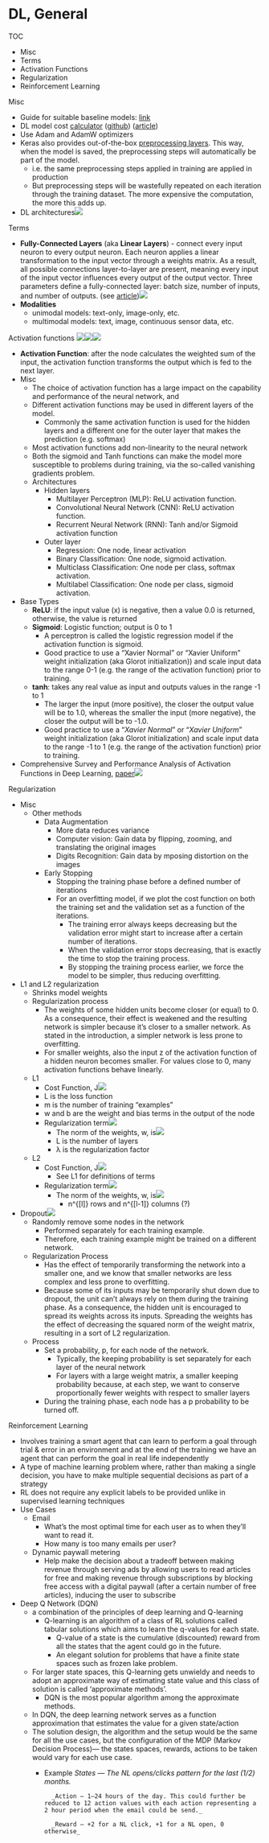 # DL, General

TOC

* Misc
* Terms
* Activation Functions
* Regularization
* Reinforcement Learning



Misc

* Guide for suitable baseline models: [link](https://ludwigstumpp.com/ml-baselines)
* DL model cost [calculator](https://aipaca.ai/) ([github](https://github.com/aipaca-mlops/ML-training-cost-calculator)) ([article](https://towardsdatascience.com/how-to-estimate-the-time-and-cost-to-train-a-machine-learning-model-eb6c8d433ff7))
* Use Adam and AdamW optimizers
* Keras also provides out-of-the-box [preprocessing layers](https://keras.io/guides/preprocessing_layers/). This way, when the model is saved, the preprocessing steps will automatically be part of the model.
	* i.e. the same preprocessing steps applied in training are applied in production
	* But preprocessing steps will be wastefully repeated on each iteration through the training dataset. The more expensive the computation, the more this adds up.
* DL architectures![](./_resources/DL,_General.resources/DL-architectures.jpg)



Terms

* **Fully-Connected Layers** (aka **Linear Layers**) - connect every input neuron to every output neuron. Each neuron applies a linear transformation to the input vector through a weights matrix. As a result, all possible connections layer-to-layer are present, meaning every input of the input vector influences every output of the output vector. Three parameters define a fully-connected layer: batch size, number of inputs, and number of outputs. (see [article](https://builtin.com/machine-learning/fully-connected-layer))![](./_resources/DL,_General.resources/image.10.png)
* **Modalities**
	* unimodal models: text-only, image-only, etc.
	* multimodal models: text, image, continuous sensor data, etc.



Activation functions
![](./_resources/DL,_General.resources/image.2.png)![](./_resources/DL,_General.resources/image.1.png)![](./_resources/DL,_General.resources/image.png)

* **Activation Function**: after the node calculates the weighted sum of the input, the activation function transforms the output which is fed to the next layer.
* Misc
	* The choice of activation function has a large impact on the capability and performance of the neural network, and
	* Different activation functions may be used in different layers of the model.
		* Commonly the same activation function is used for the hidden layers and a different one for the outer layer that makes the prediction (e.g. softmax)
	* Most activation functions add non-linearity to the neural network
	* Both the sigmoid and Tanh functions can make the model more susceptible to problems during training, via the so-called vanishing gradients problem.
	* Architectures
		* Hidden layers
			* Multilayer Perceptron (MLP): ReLU activation function.
			* Convolutional Neural Network (CNN): ReLU activation function.
			* Recurrent Neural Network (RNN): Tanh and/or Sigmoid activation function
		* Outer layer
			* Regression: One node, linear activation
			* Binary Classification: One node, sigmoid activation.
			* Multiclass Classification: One node per class, softmax activation.
			* Multilabel Classification: One node per class, sigmoid activation.
* Base Types
	* **ReLU**: if the input value (x) is negative, then a value 0.0 is returned, otherwise, the value is returned
	* **Sigmoid**: Logistic function; output is 0 to 1
		* A perceptron is called the logistic regression model if the activation function is sigmoid.
		* Good practice to use a “Xavier Normal” or “Xavier Uniform” weight initialization (aka Glorot initialization)) and scale input data to the range 0-1 (e.g. the range of the activation function) prior to training.
	* **tanh**: takes any real value as input and outputs values in the range -1 to 1
		* The larger the input (more positive), the closer the output value will be to 1.0, whereas the smaller the input (more negative), the closer the output will be to -1.0.
		* Good practice to use a “_Xavier Normal_” or “_Xavier Uniform_” weight initialization (aka Glorot initialization) and scale input data to the range -1 to 1 (e.g. the range of the activation function) prior to training.
* Comprehensive Survey and Performance Analysis of Activation Functions in Deep Learning, [paper](https://arxiv.org/abs/2109.14545)![](./_resources/DL,_General.resources/FMzd5nsWUAEhqvI.png)



Regularization

* Misc
	* Other methods
		* Data Augmentation
			* More data reduces variance
			* Computer vision: Gain data by flipping, zooming, and translating the original images
			* Digits Recognition: Gain data by mposing distortion on the images
		* Early Stopping
			* Stopping the training phase before a defined number of iterations
			* For an overfitting model, if we plot the cost function on both the training set and the validation set as a function of the iterations.
				* The training error always keeps decreasing but the validation error might start to increase after a certain number of iterations.
				* When the validation error stops decreasing, that is exactly the time to stop the training process.
				* By stopping the training process earlier, we force the model to be simpler, thus reducing overfitting.
* L1 and L2 regularization
	* Shrinks model weights
	* Regularization process
		* The weights of some hidden units become closer (or equal) to 0. As a consequence, their effect is weakened and the resulting network is simpler because it’s closer to a smaller network. As stated in the introduction, a simpler network is less prone to overfitting.
		* For smaller weights, also the input z of the activation function of a hidden neuron becomes smaller. For values close to 0, many activation functions behave linearly.
	* L1
		* Cost Function, J![](./_resources/DL,_General.resources/image.4.png)
		* L is the loss function
		* m is the number of training "examples"
		* w and b are the weight and bias terms in the output of the node
		* Regularization term![](./_resources/DL,_General.resources/image.5.png)
			* The norm of the weights, w, is![](./_resources/DL,_General.resources/image.3.png)
			* L is the number of layers
			* λ is the regularization factor
	* L2
		* Cost Function, J![](./_resources/DL,_General.resources/image.7.png)
			* See L1 for definitions of terms
		* Regularization term![](./_resources/DL,_General.resources/image.6.png)
			* The norm of the weights, w, is![](./_resources/DL,_General.resources/image.8.png)
				* n^{\[l\]} rows and n^{\[l-1\]} columns (?)
* Dropout![](./_resources/DL,_General.resources/image.9.png)
	* Randomly remove some nodes in the network
		* Performed separately for each training example.
		* Therefore, each training example might be trained on a different network.
	* Regularization Process
		* Has the effect of temporarily transforming the network into a smaller one, and we know that smaller networks are less complex and less prone to overfitting.
		* Because some of its inputs may be temporarily shut down due to dropout, the unit can’t always rely on them during the training phase. As a consequence, the hidden unit is encouraged to spread its weights across its inputs. Spreading the weights has the effect of decreasing the squared norm of the weight matrix, resulting in a sort of L2 regularization.
	* Process
		* Set a probability, p, for each node of the network.
			* Typically, the keeping probability is set separately for each layer of the neural network
			* For layers with a large weight matrix, a smaller keeping probability because, at each step, we want to conserve proportionally fewer weights with respect to smaller layers
		* During the training phase, each node has a p probability to be turned off.



Reinforcement Learning

* Involves training a smart agent that can learn to perform a goal through trial & error in an environment and at the end of the training we have an agent that can perform the goal in real life independently
* A type of machine learning problem where, rather than making a single decision, you have to make multiple sequential decisions as part of a strategy
* RL does not require any explicit labels to be provided unlike in supervised learning techniques
* Use Cases
	* Email
		* What's the most optimal time for each user as to when they'll want to read it.
		* How many is too many emails per user?
	* Dynamic paywall metering
		* Help make the decision about a tradeoff between making revenue through serving ads by allowing users to read articles for free and making revenue through subscriptions by blocking free access with a digital paywall (after a certain number of free articles), inducing the user to subscribe
* Deep Q Network (DQN)
	* a combination of the principles of deep learning and Q-learning
		* Q-learning is an algorithm of a class of RL solutions called tabular solutions which aims to learn the q-values for each state.
			* Q-value of a state is the cumulative (discounted) reward from all the states that the agent could go in the future.
			* An elegant solution for problems that have a finite state spaces such as frozen lake problem.
	* For larger state spaces, this Q-learning gets unwieldy and needs to adopt an approximate way of estimating state value and this class of solution is called ‘approximate methods’.
		* DQN is the most popular algorithm among the approximate methods.
	* In DQN, the deep learning network serves as a function approximation that estimates the value for a given state/action
	* The solution design, the algorithm and the setup would be the same for all the use cases, but the configuration of the MDP (Markov Decision Process)— the states spaces, rewards, actions to be taken would vary for each use case.
		* Example
				_States — The NL opens/clicks pattern for the last (1/2) months._
				
				_Action — 1–24 hours of the day. This could further be reduced to 12 action values with each action representing a 2 hour period when the email could be send._
				
				_Reward — +2 for a NL click, +1 for a NL open, 0 otherwise_
				



















